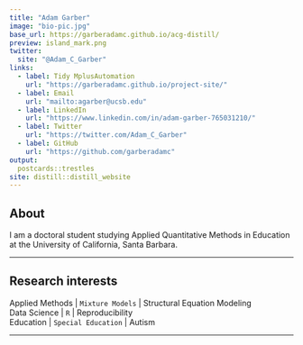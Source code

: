 ```yaml
---
title: "Adam Garber"
image: "bio-pic.jpg"
base_url: https://garberadamc.github.io/acg-distill/
preview: island_mark.png
twitter:
  site: "@Adam_C_Garber"
links:
  - label: Tidy MplusAutomation
    url: "https://garberadamc.github.io/project-site/"
  - label: Email
    url: "mailto:agarber@ucsb.edu"
  - label: LinkedIn
    url: "https://www.linkedin.com/in/adam-garber-765031210/"
  - label: Twitter
    url: "https://twitter.com/Adam_C_Garber"
  - label: GitHub
    url: "https://github.com/garberadamc"
output:
  postcards::trestles
site: distill::distill_website
---
```

 
## About 
 
I am a doctoral student studying Applied Quantitative Methods in Education at the University of California, Santa Barbara. 

***

## Research interests

Applied Methods | `Mixture Models` | Structural Equation Modeling  <br />
Data Science | `R` | Reproducibility <br />
Education | `Special Education` | Autism 

***








